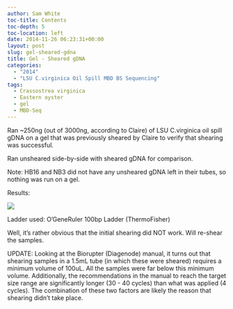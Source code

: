 ```yaml
---
author: Sam White
toc-title: Contents
toc-depth: 5
toc-location: left
date: 2014-11-26 06:23:31+00:00
layout: post
slug: gel-sheared-gdna
title: Gel - Sheared gDNA
categories:
  - "2014"
  - "LSU C.virginica Oil Spill MBD BS Sequencing"
tags:
  - Crassostrea virginica
  - Eastern oyster
  - gel
  - MBD-Seq
---
```


Ran ~250ng (out of 3000ng, according to Claire) of LSU C.virginica oil spill gDNA on a gel that was previously sheared by Claire to verify that shearing was successful.

Ran unsheared side-by-side with sheared gDNA for comparison.

Note: HB16 and NB3 did not have any unsheared gDNA left in their tubes, so nothing was run on a gel.

Results:

![](https://eagle.fish.washington.edu/Arabidopsis/20141125_-_LSU_Claire_Sheared.png)

Ladder used: O'GeneRuler 100bp Ladder (ThermoFisher)

Well, it's rather obvious that the initial shearing did NOT work. Will re-shear the samples.

UPDATE: Looking at the Biorupter (Diagenode) manual, it turns out that shearing samples in a 1.5mL tube (in which these were sheared) requires a minimum volume of 100uL. All the samples were far below this minimum volume. Additionally, the recommendations in the manual to reach the target size range are significantly longer (30 - 40 cycles) than what was applied (4 cycles). The combination of these two factors are likely the reason that shearing didn't take place.

